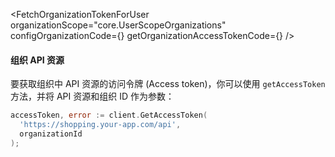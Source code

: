 

<FetchOrganizationTokenForUser
  organizationScope="core.UserScopeOrganizations"
  configOrganizationCode={<ConfigOrganizationCode />}
  getOrganizationAccessTokenCode={<GetOrganizationAccessTokenCode />}
/>

#### 组织 API 资源

要获取组织中 API 资源的访问令牌 (Access token)，你可以使用 `getAccessToken` 方法，并将 API 资源和组织 ID 作为参数：

```go
accessToken, error := client.GetAccessToken(
  'https://shopping.your-app.com/api',
  organizationId
);
```
